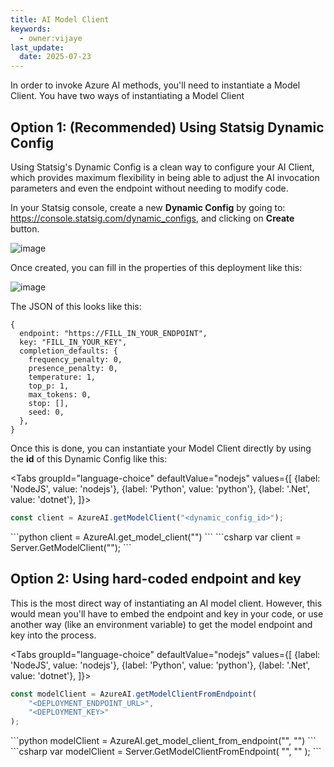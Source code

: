 ```yaml
---
title: AI Model Client
keywords:
  - owner:vijaye
last_update:
  date: 2025-07-23
---
```



In order to invoke Azure AI methods, you'll need to instantiate a Model Client.  You have two ways of instantiating a Model Client

## Option 1: (Recommended) Using Statsig Dynamic Config

Using Statsig's Dynamic Config is a clean way to configure your AI Client, which provides maximum flexibility in being able to adjust the AI invocation parameters and even the endpoint without needing to modify code.

In your Statsig console, create a new **Dynamic Config** by going to: https://console.statsig.com/dynamic_configs, and clicking on **Create** button.

![image](https://github.com/user-attachments/assets/29357d6f-c356-461c-afc7-e1673ba97f92)

Once created, you can fill in the properties of this deployment like this:

![image](https://github.com/user-attachments/assets/e4d20573-9d1f-4d62-af11-408435d02f90)

The JSON of this looks like this:

```
{
  endpoint: "https://FILL_IN_YOUR_ENDPOINT",
  key: "FILL_IN_YOUR_KEY",
  completion_defaults: {
    frequency_penalty: 0,
    presence_penalty: 0,
    temperature: 1,
    top_p: 1,
    max_tokens: 0,
    stop: [],
    seed: 0,
  },
}
```

Once this is done, you can instantiate your Model Client directly by using the **id** of this Dynamic Config like this:

<Tabs
  groupId="language-choice"
  defaultValue="nodejs"
  values={[
    {label: 'NodeJS', value: 'nodejs'},
    {label: 'Python', value: 'python'},
    {label: '.Net', value: 'dotnet'},
  ]}>
  <TabItem value="nodejs">
```js
const client = AzureAI.getModelClient("<dynamic_config_id>");
```
  </TabItem>
  <TabItem value="python">
```python
client = AzureAI.get_model_client("<dynamic_config_id>")
```
  </TabItem>
  <TabItem value="dotnet">
```csharp
var client = Server.GetModelClient("<dynamic_config_id>");
```
  </TabItem>
</Tabs>

## Option 2: Using hard-coded endpoint and key

This is the most direct way of instantiating an AI model client.  However, this would mean you'll have to embed the endpoint and key in your code, or use another way (like an environment variable) to get the model endpoint and key into the process.

<Tabs
  groupId="language-choice"
  defaultValue="nodejs"
  values={[
    {label: 'NodeJS', value: 'nodejs'},
    {label: 'Python', value: 'python'},
    {label: '.Net', value: 'dotnet'},
  ]}>
  <TabItem value="nodejs">
```js
const modelClient = AzureAI.getModelClientFromEndpoint(
    "<DEPLOYMENT_ENDPOINT_URL>",
    "<DEPLOYMENT_KEY>"
);
```
  </TabItem>
  <TabItem value="python">
```python
modelClient = AzureAI.get_model_client_from_endpoint("<DEPLOYMENT_ENDPOINT_URL>", "<DEPLOYMENT_KEY>")
```
  </TabItem>
  <TabItem value="dotnet">
```csharp
var modelClient = Server.GetModelClientFromEndpoint(
    "<DEPLOYMENT_ENDPOINT_URL>",
    "<DEPLOYMENT_KEY>"
);
```
  </TabItem>
</Tabs>

